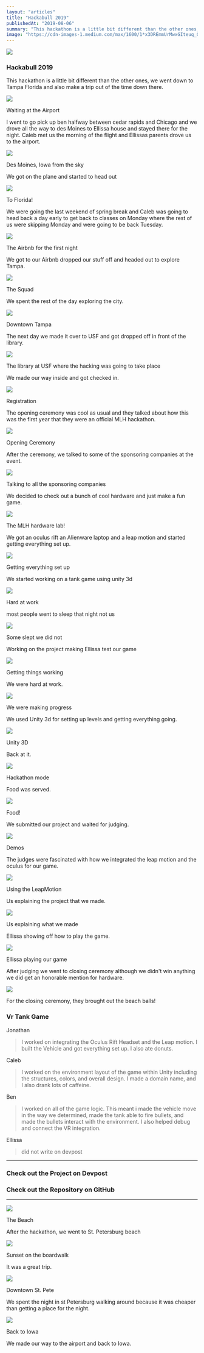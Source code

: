 ```yaml
---
layout: "articles"
title: "Hackabull 2019"
publishedAt: "2019-08-06"
summary: "This hackathon is a little bit different than the other ones, we went down to Tampa Florida and also make a trip out of the time down there."
image: "https://cdn-images-1.medium.com/max/1600/1*x3DREmmUrMwxGIteuq_0mQ.png"
---
```


![](https://cdn-images-1.medium.com/max/1600/1*x3DREmmUrMwxGIteuq_0mQ.png)

### Hackabull 2019

This hackathon is a little bit different than the other ones, we went down to
Tampa Florida and also make a trip out of the time down there.

![](https://cdn-images-1.medium.com/max/1600/1*cBsbimXmFVjj2K_q6cWpTw.jpeg)

<span className="figcaption_hack">Waiting at the Airport</span>

I went to go pick up ben halfway between cedar rapids and Chicago and we drove
all the way to des Moines to Ellissa house and stayed there for the night. Caleb
met us the morning of the flight and Ellissas parents drove us to the airport.

![](https://cdn-images-1.medium.com/max/1600/1*3SEm57UerYltKCwTfCREQw.jpeg)

<span className="figcaption_hack">Des Moines, Iowa from the sky</span>

We got on the plane and started to head out

![](https://cdn-images-1.medium.com/max/1600/1*kdP-13-E9Ju7tgkIKEAl0g.jpeg)

<span className="figcaption_hack">To Florida!</span>

We were going the last weekend of spring break and Caleb was going to head back
a day early to get back to classes on Monday where the rest of us were skipping
Monday and were going to be back Tuesday.

![](https://cdn-images-1.medium.com/max/1600/1*yp_AD0WKtz0QFoJwDiA_Ig.jpeg)

<span className="figcaption_hack">The Airbnb for the first night</span>

We got to our Airbnb dropped our stuff off and headed out to explore Tampa.

![](https://cdn-images-1.medium.com/max/1600/1*fXjcQY1B8g_FiBKGqBVSJg.jpeg)

<span className="figcaption_hack">The Squad</span>

We spent the rest of the day exploring the city.

![](https://cdn-images-1.medium.com/max/1600/1*C2tB3V-Qf2QuM1gRFhiUMw.jpeg)

<span className="figcaption_hack">Downtown Tampa</span>

The next day we made it over to USF and got dropped off in front of the library.

![](https://cdn-images-1.medium.com/max/1600/1*rT4RulIxMwRNtkL56nn7hg.jpeg)

<span className="figcaption_hack">
  The library at USF where the hacking was going to take place
</span>

We made our way inside and got checked in.

![](https://cdn-images-1.medium.com/max/1600/1*fXJNwCHbgweszp4ERoJZJA.jpeg)

<span className="figcaption_hack">Registration</span>

The opening ceremony was cool as usual and they talked about how this was the
first year that they were an official MLH hackathon.

![](https://cdn-images-1.medium.com/max/1600/1*HlCJWLMkWynVDNpjtgilEw.jpeg)

<span className="figcaption_hack">Opening Ceremony</span>

After the ceremony, we talked to some of the sponsoring companies at the event.

![](https://cdn-images-1.medium.com/max/1600/1*COFDY01V4pTV21nvaXEEpw.jpeg)

<span className="figcaption_hack">Talking to all the sponsoring companies</span>

We decided to check out a bunch of cool hardware and just make a fun game.

![](https://cdn-images-1.medium.com/max/1600/1*_UlNViFOsXqZ39msTwTimg.jpeg)

<span className="figcaption_hack">The MLH hardware lab!</span>

We got an oculus rift an Alienware laptop and a leap motion and started getting
everything set up.

![](https://cdn-images-1.medium.com/max/1600/1*VSpO9EfwMPbhJAFaMD2CpA.jpeg)

<span className="figcaption_hack">Getting everything set up</span>

We started working on a tank game using unity 3d

![](https://cdn-images-1.medium.com/max/1600/1*rgjrwH4u2Db8rbR7BcetHg.jpeg)

<span className="figcaption_hack">Hard at work</span>

most people went to sleep that night not us

![](https://cdn-images-1.medium.com/max/1600/1*yi_f9MlHnohPGKSMY9hxtA.jpeg)

<span className="figcaption_hack">Some slept we did not</span>

Working on the project making Ellissa test our game

![](https://cdn-images-1.medium.com/max/1600/1*9M9mWE0iIHiwIXlugtrifQ.jpeg)

<span className="figcaption_hack">Getting things working</span>

We were hard at work.

![](https://cdn-images-1.medium.com/max/1600/1*fr3jGbGw8UDK6WTW6FaKpg.jpeg)

<span className="figcaption_hack">We were making progress</span>

We used Unity 3d for setting up levels and getting everything going.

![](https://cdn-images-1.medium.com/max/1600/1*y8-9yQk4BJgJTNYWfXXIug.jpeg)

<span className="figcaption_hack">Unity 3D</span>

Back at it.

![](https://cdn-images-1.medium.com/max/1600/1*aC30mG6LTwvJz7qq3uCgyg.jpeg)

<span className="figcaption_hack">Hackathon mode</span>

Food was served.

![](https://cdn-images-1.medium.com/max/1600/1*DqJH3E9kLj4Asp1VoA-vNw.jpeg)

<span className="figcaption_hack">Food!</span>

We submitted our project and waited for judging.

![](https://cdn-images-1.medium.com/max/1600/1*6vQN8X06dbWEO_Q6I-8Qqw.jpeg)

<span className="figcaption_hack">Demos</span>

The judges were fascinated with how we integrated the leap motion and the oculus
for our game.

![](https://cdn-images-1.medium.com/max/1600/1*f_UY_HTVu27GMV4FIEGOsQ.jpeg)

<span className="figcaption_hack">Using the LeapMotion</span>

Us explaining the project that we made.

![](https://cdn-images-1.medium.com/max/1600/1*91njCEnd5HKleW1aiDnYjg.jpeg)

<span className="figcaption_hack">Us explaining what we made</span>

Ellissa showing off how to play the game.

![](https://cdn-images-1.medium.com/max/1600/1*7KbOQqeYx_f7IginSm-WVQ.jpeg)

<span className="figcaption_hack">Ellissa playing our game</span>

After judging we went to closing ceremony although we didn't win anything we did
get an honorable mention for hardware.

![](https://cdn-images-1.medium.com/max/1600/1*xOrG9Df83cayHBS43c3yOA.jpeg)

<span className="figcaption_hack">
  For the closing ceremony, they brought out the beach balls!
</span>

### Vr Tank Game

Jonathan

> I worked on integrating the Oculus Rift Headset and the Leap motion. I built the
> Vehicle and got everything set up. I also ate donuts.

Caleb

> I worked on the environment layout of the game within Unity including the
> structures, colors, and overall design. I made a domain name, and I also drank
> lots of caffeine.

Ben

> I worked on all of the game logic. This meant i made the vehicle move in the way
> we determined, made the tank able to fire bullets, and made the bullets interact
> with the environment. I also helped debug and connect the VR integration.

Ellissa

> did not write on devpost

---

### Check out the Project on Devpost

### Check out the Repository on GitHub

---

![](https://cdn-images-1.medium.com/max/1600/1*hDvH1ZtMk23RIKDkFfszWA.jpeg)

<span className="figcaption_hack">The Beach</span>

After the hackathon, we went to St. Petersburg beach

![](https://cdn-images-1.medium.com/max/1600/1*M-r_vhTQkChyEIHKKSfMjw.jpeg)

<span className="figcaption_hack">Sunset on the boardwalk</span>

It was a great trip.

![](https://cdn-images-1.medium.com/max/1600/1*3N98MsyNtpoZQ3IFtjtusA.jpeg)

<span className="figcaption_hack">Downtown St. Pete</span>

We spent the night in st Petersburg walking around because it was cheaper than
getting a place for the night.

![](https://cdn-images-1.medium.com/max/1600/1*enlhre_1aVLvKovvHjXN1g.jpeg)

<span className="figcaption_hack">Back to Iowa</span>

We made our way to the airport and back to Iowa.
